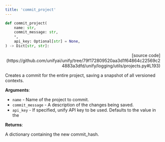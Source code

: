 ```yaml
---
title: 'commit_project'
---
```


```python
def commit_project(
    name: str,
    commit_message: str,
    *,
    api_key: Optional[str] = None,
) -> Dict[str, str]:
```

<p align="right">[source code](https://github.com/unifyai/unify/tree/79f172809520aa3d1f64864c22569c24883a3dfd/unify/logging/utils/projects.py#L193)</p>

Creates a commit for the entire project, saving a snapshot of all versioned contexts.

**Arguments**:

- `name` - Name of the project to commit.
- `commit_message` - A description of the changes being saved.
- `api_key` - If specified, unify API key to be used. Defaults to the value in the



**Returns**:

A dictionary containing the new commit_hash.